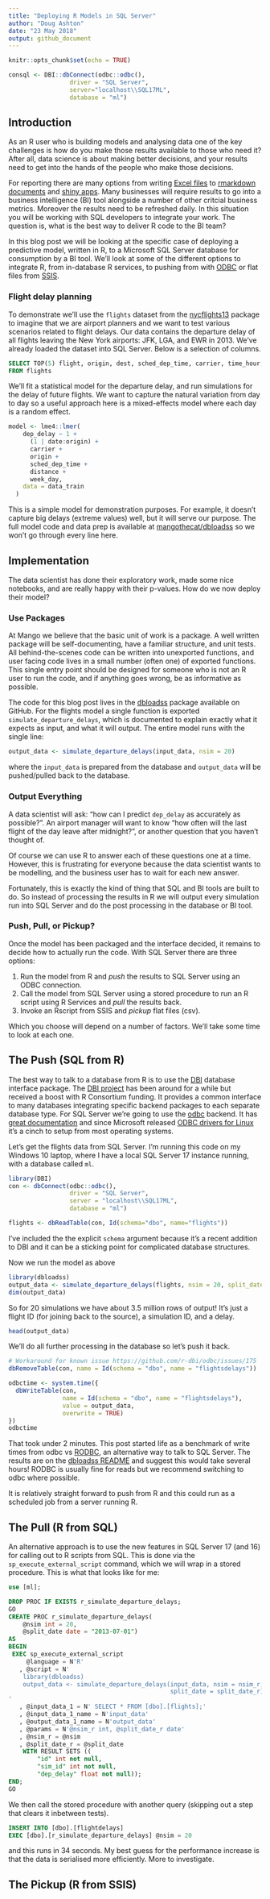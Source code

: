 ```yaml
---
title: "Deploying R Models in SQL Server"
author: "Doug Ashton"
date: "23 May 2018"
output: github_document
---
```


```r
knitr::opts_chunk$set(echo = TRUE)

consql <- DBI::dbConnect(odbc::odbc(),
                 driver = "SQL Server",
                 server="localhost\\SQL17ML",
                 database = "ml")
```


## Introduction

As an R user who is building models and analysing data one of the key challenges is how do you make those results available to those who need it? After all, data science is about making better decisions, and your results need to get into the hands of the people who make those decisions.

For reporting there are many options from writing [Excel files](https://www.mango-solutions.com/blog/r-the-excel-connection) to [rmarkdown documents](https://rmarkdown.rstudio.com/) and [shiny apps](https://shiny.rstudio.com/). Many businesses will require results to go into a business intelligence (BI) tool alongside a number of other critcial business metrics. Moreover the results need to be refreshed daily. In this situation you will be working with SQL developers to integrate your work. The question is, what is the best way to deliver R code to the BI team?

In this blog post we will be looking at the specific case of deploying a predictive model, written in R, to a Microsoft SQL Server database for consumption by a BI tool. We'll look at some of the different options to integrate R, from in-database R services, to pushing from with [ODBC](https://en.wikipedia.org/wiki/Open_Database_Connectivity) or flat files from [SSIS](https://docs.microsoft.com/en-gb/sql/integration-services/sql-server-integration-services).

### Flight delay planning

To demonstrate we'll use the `flights` dataset from the [nycflights13](https://CRAN.R-project.org/package=nycflights13) package to imagine that we are airport planners and we want to test various scenarios related to flight delays. Our data contains the departure delay of all flights leaving the New York airports: JFK, LGA, and EWR in 2013. We've already loaded the dataset into SQL Server. Below is a selection of columns.

```sql
SELECT TOP(5) flight, origin, dest, sched_dep_time, carrier, time_hour, dep_delay
FROM flights
```

We'll fit a statistical model for the departure delay, and run simulations for the delay of future flights. We want to capture the natural variation from day to day so a useful approach here is a mixed-effects model where each day is a random effect.

```r
model <- lme4::lmer(
    dep_delay ~ 1 +
      (1 | date:origin) +
      carrier +
      origin +
      sched_dep_time +
      distance +
      week_day,
    data = data_train
  )
```

This is a simple model for demonstration purposes. For example, it doesn't capture big delays (extreme values) well, but it will serve our purpose. The full model code and data prep is available at [mangothecat/dbloadss](https://github.com/mangothecat/dbloadss) so we won't go through every line here.

## Implementation

The data scientist has done their exploratory work, made some nice notebooks, and are really happy with their p-values. How do we now deploy their model?

### Use Packages

At Mango we believe that the basic unit of work is a package. A well written package will be self-documenting, have a familiar structure, and unit tests. All behind-the-scenes code can be written into unexported functions, and user facing code lives in a small number (often one) of exported functions. This single entry point should be designed for someone who is not an R user to run the code, and if anything goes wrong, be as informative as possible.

The code for this blog post lives in the [dbloadss](https://github.com/mangothecat/dbloadss) package available on GitHub. For the flights model a single function is exported `simulate_departure_delays`, which is documented to explain exactly what it expects as input, and what it will output. The entire model runs with the single line:

```r
output_data <- simulate_departure_delays(input_data, nsim = 20)
```

where the `input_data` is prepared from the database and `output_data` will be pushed/pulled back to the database.

### Output Everything

A data scientist will ask: "how can I predict `dep_delay` as accurately as possible?". An airport manager will want to know "how often will the last flight of the day leave after midnight?", or another question that you haven't thought of. 

Of course we can use R to answer each of these questions one at a time. However, this is frustrating for everyone because the data scientist wants to be modelling, and the business user has to wait for each new answer.

Fortunately, this is exactly the kind of thing that SQL and BI tools are built to do. So instead of processing the results in R we will output every simulation run into SQL Server and do the post processing in the database or BI tool.

### Push, Pull, or Pickup?

Once the model has been packaged and the interface decided, it remains to decide how to actually run the code. With SQL Server there are three options:

1. Run the model from R and *push* the results to SQL Server using an ODBC connection.
2. Call the model from SQL Server using a stored procedure to run an R script using R Services and *pull* the results back.
3. Invoke an Rscript from SSIS and *pickup* flat files (csv).

Which you choose will depend on a number of factors. We'll take some time to look at each one.

## The Push (SQL from R)

The best way to talk to a database from R is to use the [DBI](http://r-dbi.github.io/DBI/) database interface package. The [DBI project](https://r-dbi.org.) has been around for a while but received a boost with R Consortium funding. It provides a common interface to many databases integrating specific backend packages to each separate database type. For SQL Server we're going to use the [odbc](https://CRAN.R-project.org/package=odbc) backend. It has [great documentation](https://db.rstudio.com/odbc/) and since Microsoft released [ODBC drivers for Linux](https://docs.microsoft.com/en-us/sql/connect/odbc/microsoft-odbc-driver-for-sql-server) it's a  cinch to setup from most operating systems.

Let's get the flights data from SQL Server. I'm running this code on my Windows 10 laptop, where I have a local SQL Server 17 instance running, with a database called `ml`.

```r
library(DBI)
con <- dbConnect(odbc::odbc(),
                 driver = "SQL Server",
                 server = "localhost\\SQL17ML",
                 database = "ml")

flights <- dbReadTable(con, Id(schema="dbo", name="flights"))
```

I've included the the explicit `schema` argument because it's a recent addition to DBI and it can be a sticking point for complicated database structures.

Now we run the model as above

```r
library(dbloadss)
output_data <- simulate_departure_delays(flights, nsim = 20, split_date = "2013-07-01")
dim(output_data)
```

So for 20 simulations we have about 3.5 million rows of output! It's just a flight ID (for joining back to the source), a simulation ID, and a delay.

```r
head(output_data)
```

We'll do all further processing in the database so let's push it back.

```r
# Workaround for known issue https://github.com/r-dbi/odbc/issues/175
dbRemoveTable(con, name = Id(schema = "dbo", name = "flightsdelays"))

odbctime <- system.time({
  dbWriteTable(con,
               name = Id(schema = "dbo", name = "flightsdelays"),
               value = output_data,
               overwrite = TRUE)
})
odbctime
```

That took under 2 minutes. This post started life as a benchmark of write times from odbc vs [RODBC](https://CRAN.R-project.org/package=RODBC), an alternative way to talk to SQL Server. The results are on the [dbloadss README](https://github.com/mangothecat/dbloadss) and suggest this would take several hours! RODBC is usually fine for reads but we recommend switching to odbc where possible.

It is relatively straight forward to push from R and this could run as a scheduled job from a server running R.

## The Pull (R from SQL)


An alternative approach is to use the new features in SQL Server 17 (and 16) for calling out to R scripts from SQL. This is done via the `sp_execute_external_script` command, which we will wrap in a stored procedure. This is what that looks like for me:

```sql
use [ml];

DROP PROC IF EXISTS r_simulate_departure_delays;
GO
CREATE PROC r_simulate_departure_delays(
    @nsim int = 20,
    @split_date date = "2013-07-01")
AS
BEGIN
 EXEC sp_execute_external_script
     @language = N'R'  
   , @script = N'
    library(dbloadss)
    output_data <- simulate_departure_delays(input_data, nsim = nsim_r,
                                             split_date = split_date_r)
' 
   , @input_data_1 = N' SELECT * FROM [dbo].[flights];'
   , @input_data_1_name = N'input_data'
   , @output_data_1_name = N'output_data'
   , @params = N'@nsim_r int, @split_date_r date'
   , @nsim_r = @nsim
   , @split_date_r = @split_date
    WITH RESULT SETS ((
	    "id" int not null,   
        "sim_id" int not null,  
        "dep_delay" float not null)); 
END;
GO
```

We then call the stored procedure with another query (skipping out a step that clears it inbetween tests).

```sql
INSERT INTO [dbo].[flightdelays]
EXEC [dbo].[r_simulate_departure_delays] @nsim = 20
```

and this runs in 34 seconds. My best guess for the performance increase is that the data is serialised more efficiently. More to investigate.

## The Pickup (R from SSIS)


